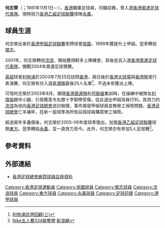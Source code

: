 {{expand|time=2010-08-02T09:18:29+00:00}}
{{noteta|G1=足球}}{{Football player infobox
| playername = 何志榮
| image = 
| fullname = 何志榮
| englishfullname = Ho, Chi Wing 
|  height = {{height|m=1.81}}
| nickname = 
| dateofbirth = {{birth date and age|1981|11|1}}
| countryofbirth = [[英屬香港|英屬香港]]
| currentclub = [[永義足球隊|永義]]
| position = 前鋒
| clubnumber = 
| youthyears = 1998-99
| youthclubs = [[愉園體育會|愉園]]
| years = 1999-00<br>2000-01<br>2001-03<br>2005-06<br>2006-
| clubs = [[愉園體育會|愉園]]<br>[[傑志體育會|傑志]]<br>[[香港流浪足球會|流浪]]<br>[[東方足球隊|東方]]<br>[[永義足球隊|永義]]
| caps(goals) = 1 (0)<br>0 (0)<br>28 (5)<br>1 (1)<br>? (?)
| nationalyears = 2001－03<br>2003
| nationalteam = [[香港奧運足球代表隊|香港奧運隊]]<br>[[香港足球代表隊|香港隊]]
| nationalcaps(goals) = ? (?)<br>? (?)
| pcupdate = 2010年1月12日
| ntupdate = 2008年2月24日
}}

'''何志榮'''（{{lang-en|'''Ho Chi Wing'''}}；1981年11月1日－），[[香港|香港]]職業足球員，司職前鋒，曾入選[[香港奧運足球代表隊|香港奧運足球代表隊]]。現時效力[[香港乙組足球聯賽|香港乙組足球聯賽]]球隊[[永義足球隊|永義]]。

==球員生涯==
何志榮出身於[[香港甲組足球聯賽|香港甲組足球聯賽]]老牌球會[[愉園體育會|愉園]]，1999年獲提升上甲組。翌季轉投[[傑志體育會|傑志]]。

2001年，何志榮轉投[[香港流浪足球會|流浪]]，開始獲得較多上陣機會，其後並且入選[[香港奧運足球代表隊|香港奧運足球代表隊]]，備戰2004年奧運足球預賽。

[[英超|英超]]球會[[利物浦|利物浦]]於2003年7月25日訪問[[香港|香港]]，兩日後於[[香港大球場|香港大球場]]與[[香港足球代表隊|香港隊]]進行表演賽，何志榮有份入選[[香港足球代表隊|香港隊]]最後25人名單<ref>[http://www.hkfa.com/includes_files/board_details.php?news_id=5106 利物浦訪港回顧(三)]</ref>，不過未有獲派上陣。

可惜何志榮於2003年8月，跟隨[[香港奧運足球代表隊|香港奧運隊]]赴[[阿聯酋|阿聯酋]]集訓時，在操練中被隊友[[利偉倫|利偉倫]]踢中小腿，引發舊患令右膝十字韌帶受傷，從此退出甲組球員行列。其效力的[[香港流浪足球會|流浪]]為他向[[香港足球總會|香港足球總會]]追討賠償，事件揭發甲組球員並無勞工保險問題，[[香港足球總會|香港足球總會]]亡羊補牢，在新一屆球季為所有註冊球員購買勞工保險。

經過兩年多養傷後，何志榮於2005-06年度球季復出，加盟[[香港乙組足球聯賽|香港乙組足球聯賽]]球隊[[東方足球隊|東方]]。翌季轉投[[永義足球隊|永義]]，並一直效力至今。此外，何志榮亦有參加5人足球賽<ref>[http://soccer.sina.com.hk/cgi-bin/nw/show.cgi/6/2/1/1809251/1.html Nike五人賽334聯奪標] {{Wayback|url=http://soccer.sina.com.hk/cgi-bin/nw/show.cgi/6/2/1/1809251/1.html |date=20090402044608 }}[[新浪網|新浪網]]</ref>。
 
==參考資料==
{{Reflist}}

== 外部連結 ==
* [http://www.hkfa.com/zh-hk/player_view.php?player_id=4921 香港足球總會網頁球員註冊資料] {{Wayback|url=http://www.hkfa.com/zh-hk/player_view.php?player_id=4921 |date=20121025013814 }}

{{DEFAULTSORT:Ho Chi Wing}}  
[[Category:香港足球運動員|Category:香港足球運動員]]
[[Category:愉園球員|Category:愉園球員]]
[[Category:傑志球員|Category:傑志球員]]
[[Category:流浪球員|Category:流浪球員]]
[[Category:東方球員|Category:東方球員]]
[[Category:永義球員|Category:永義球員]]
[[Category:足球前鋒|Category:足球前鋒]]
[[Category:港甲球員|Category:港甲球員]]